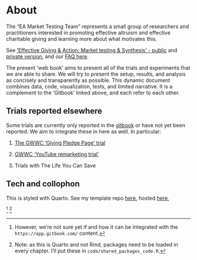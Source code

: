 # About {.unnumbered}

The “EA Market Testing Team” represents a small group of researchers and practitioners interested in promoting effective altruism and effective charitable giving and learning more about what motivates this.


See ['Effective Giving & Action: Market testing & Synthesis' - public](https://effective-giving-marketing.gitbook.io/untitled/) and [private version](https://app.gitbook.com/o/-MfFk4CTSGwVOPkwnRgx/s/-Mf8cHxdwePMZXRTKnEE/), and our [FAQ here](https://docs.google.com/document/d/1Ok9b51p5aQ1qHFnrGkf_e7vsjnDWzWdU_Zv3eUCtEL4/edit#).

<!-- 
logo: bulb.png
description: "Description and analysis of EAMT trials"
-->


The present 'web book' aims to present all of the trials and experiments that we are able to share. We will try to present the setup, results, and analysis as concisely and transparently as possible. This dynamic document combines data, code, visualization, tests, and limited narrative. It is a complement to the 'Gitbook' linked above, and each refer to each other.

## Trials reported elsewhere

Some trials are currently only reported in the [gitbook](https://effective-giving-marketing.gitbook.io/untitled/) or have not yet been reported. We aim to integrate these in here as well. In particular:

1. [The GWWC 'Giving Pledge Page' trial](https://effective-giving-marketing.gitbook.io/untitled/contexts-partner-organizations-trials/gwwc/pledge-page-options-trial)

2. [GWWC 'YouTube remarketing trial'](https://effective-giving-marketing.gitbook.io/untitled/contexts-partner-organizations-trials/gwwc/youtube-remarketing)

3. Trials with The Life You Can Save


## Tech and collophon

This is styled with Quarto. See my template repo  [here](https://github.com/daaronr/dr_quarto_template), hosted [here](https://daaronr.github.io/dr_quarto_template/),

^[However, we're not sure yet if and how it can be integrated with the `https://app.gitbook.com/` content.]
^[Note: as this is Quarto and not Rmd, packages need to be loaded in every chapter. I'll put these in `code/shared_packages_code.R`.]





